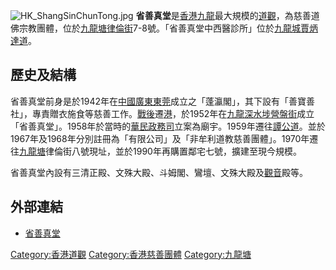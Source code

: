 [[File:HK_ShangSinChunTong.jpg|thumb]]
'''省善真堂'''是[[香港|香港]][[九龍|九龍]]最大規模的[[道觀|道觀]]{{可疑|reason=黃大仙祠是否比較大？}}，為慈善道佛宗教團體，位於[[九龍塘|九龍塘]][[律倫街|律倫街]]7-8號。「省善真堂中西醫診所」位於[[九龍城|九龍城]][[賈炳達道|賈炳達道]]。

== 歷史及結構 ==
省善真堂前身是於1942年在[[中國|中國]][[廣東|廣東]][[東莞|東莞]]成立之「蓬瀛閣」，其下設有「善寶善社」，專責贈衣施食等慈善工作。[[戰後|戰後]]遷[[香港|港]]，於1952年在[[九龍|九龍]][[深水埗|深水埗]][[營盤街|營盤街]]成立「省善真堂」。1958年於當時的[[華民政務司|華民政務司]]立案為廟宇。1959年遷往[[譚公道|譚公道]]。並於1967年及1968年分別註冊為「有限公司」及「非牟利道教慈善團體」。1970年遷往[[九龍塘|九龍塘]]律倫街八號現址，並於1990年再購置鄰宅七號，擴建至現今規模。

省善真堂內設有三清正殿、文殊大殿、斗姆閣、鸞壇、文殊大殿及[[觀音|觀音]]殿等。

== 外部連結 ==
* [http://www.tao-ssct.org/ 省善真堂] {{Wayback|url=http://www.tao-ssct.org/ |date=20210411030212 }}

{{HK-buil-stub}}

[[Category:香港道觀|Category:香港道觀]]
[[Category:香港慈善團體|Category:香港慈善團體]]
[[Category:九龍塘|Category:九龍塘]]